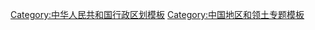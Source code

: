 {{Navbox
|name=Hebei topics
|state= {{{state<includeonly>|collapsed</includeonly>}}}
|title=[[河北省|河北]]专题
|listclass = hlist
|above = [[石家庄市]]（[[中华人民共和国省会列表|省会]]）
|below = {{icon|category}} '''[[:Category:河北|分类]]'''&nbsp;&nbsp;&nbsp;&nbsp;[[File:Commons-logo.svg|16x16px|link=|alt=]] '''[[commons:Category:Hebei|共享资源]]'''
|evenstyle = background:#F4F0EC

|group1=[[:Category:河北|总体]] 
|list1=
* [[河北历史|历史]]
* [[河北省#政治|政治]]
* [[河北省#经济|经济]] 

|group2=[[河北省#地理|地理]]
|list2=
* [[中华人民共和国城市列表#河北省|城市]] 
* [[华北平原]] 
* [[太行山]] 
* [[燕山]] 
* [[山海关]] 
* [[渤海]] 
* [[海河|海河水系]] 
* [[滦河|滦河水系]] 
* [[白洋淀|白洋淀湖]] 

|group3=[[河北省高等学校列表|教育]]
|list3=
* [[东北大学秦皇岛分校]] 
* [[河北农业大学]]
* [[河北工业大学]] 
* [[燕山大学]]
* [[华北电力大学]] 
* [[华北理工大学]]
* [[河北大学]] 
* [[河北经贸大学]] 
* [[河北科技大学]]
* [[河北工程大学]]
* [[石家庄铁道大学]]
* [[河北师范大学]]
* [[河北医科大学]]

|group4=[[河北省#文化|文化]]
|list4=
* [[幽燕民系]]
* [[燕赵文化]]
* [[河北音乐|音乐]] 
* [[评剧]] 
* [[二人台]] 

|group5=旅游景点
|list5=
* [[北戴河区|北戴河海滨度假区]] 
* [[承德避暑山庄及其周围寺庙|承德避暑山庄]] 
* [[清东陵]] 
* [[清西陵]] 
* [[赵州桥]] 

}}<noinclude>


{{collapsible option |state=collapsed}}

[[Category:中华人民共和国行政区划模板]]
[[Category:中国地区和领土专题模板]]
[[Category:河北| ]]
</noinclude>